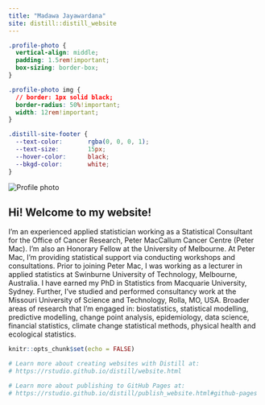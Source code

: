 ```yaml
---
title: "Madawa Jayawardana"
site: distill::distill_website
---
```


```css
.profile-photo {
  vertical-align: middle;
  padding: 1.5rem!important;
  box-sizing: border-box;
}

.profile-photo img {
  // border: 1px solid black;
  border-radius: 50%!important;
  width: 12rem!important;
}

.distill-site-footer {
  --text-color:       rgba(0, 0, 0, 1);
  --text-size:        15px;
  --hover-color:      black;
  --bkgd-color:       white;
}

```

<div class="profile-photo">
<img  src="images/madawa.jpg" alt="Profile photo">  
</div>

## Hi! Welcome to my website!

I'm an experienced applied statistician working as a Statistical Consultant for the Office of Cancer Research, Peter MacCallum Cancer Centre (Peter Mac). I’m also an Honorary Fellow at the University of Melbourne. At Peter Mac, I’m providing statistical support via conducting workshops and consultations. Prior to joining Peter Mac, I was working as a lecturer in applied statistics at Swinburne University of Technology, Melbourne, Australia. I have earned my PhD in Statistics from Macquarie University, Sydney. Further, I’ve studied and performed consultancy work at the Missouri University of Science and Technology, Rolla, MO, USA. Broader areas of research that I'm engaged in: biostatistics, statistical modelling, predictive modelling, change point analysis, epidemiology, data science, financial statistics, climate change statistical methods, physical health and ecological statistics.


```r
knitr::opts_chunk$set(echo = FALSE)

# Learn more about creating websites with Distill at:
# https://rstudio.github.io/distill/website.html

# Learn more about publishing to GitHub Pages at:
# https://rstudio.github.io/distill/publish_website.html#github-pages

```

